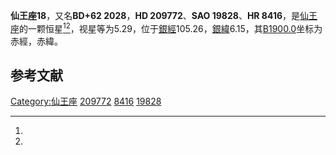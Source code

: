 {{Starbox begin
| name = 仙王座18
}}
{{Starbox observe
| epoch = [[J2000.0|J2000.0]]
| constell = [[仙王座|仙王座]]<ref name=SIMBAD>{{cite web
 | url=http://simbad.u-strasbg.fr/simbad/sim-id?Ident=HR+8416
 | title=Pulsating variable Star
 | publisher=Centre de Données astronomiques de Strasbourg
 | work=SIMBAD
 | accessdate=2012-07-13
 | archive-date=2019-06-29
 | archive-url=https://web.archive.org/web/20190629150734/http://simbad.u-strasbg.fr/simbad/sim-id?Ident=HR+8416
 | dead-url=no
 }}</ref><ref name=DATA>{{cite web
 | url=http://vizier.u-strasbg.fr/viz-bin/VizieR-5?-out.add=.&-source=5050&-corr=PK=HR&-out.max=9999&HR=8416
 | title=VizieR Detailed Page
 | accessdate=2012-07-13
 | archive-date=2019-02-22
 | archive-url=https://web.archive.org/web/20190222120022/http://vizier.u-strasbg.fr/viz-bin/VizieR-5?-out.add=.&-source=5050&-corr=PK=HR&-out.max=9999&HR=8416
 | dead-url=no
 }}</ref>
| 星官 = 
| ra = {{RA|22|3|52.9}}<ref name=SIMBAD /><ref name=DATA />
| dec = {{DEC|+63|7|11}}<ref name=SIMBAD /><ref name=DATA />
| appmag_v = 5.29<ref name=SIMBAD /><ref name=DATA />
}}
{{Starbox character
| class = M5IIIab<ref name=SIMBAD /><ref name=DATA />
| b-v = 1.58<ref name=SIMBAD /><ref name=DATA />
| u-b = 1.79<ref name=SIMBAD /><ref name=DATA />
| r-i = 1.26E<ref name=SIMBAD /><ref name=DATA />
| variable = 
}}
{{Starbox astrometry
| radial_v = 1.79
| prop_mo_ra = -4
| parallax = -0.006
| p_error = 
}}
{{Starbox catalog
| names =BD+62 2028，[[SAO星表|SAO]] 19828，[[HD星表|HD]] 209772，[[HR星表|HR]] 8416}}
{{Starbox reference |Simbad=HR+8416}}
{{Starbox end}}

'''仙王座18'''，又名'''BD+62 2028'''，'''HD 209772'''、'''SAO 19828'''、'''HR 8416'''，是[[仙王座|仙王座]]的一颗恒星<ref name=SIMBAD /><ref name=DATA />，视星等为5.29，位于[[銀道座標系|銀經]]105.26，[[銀道座標系|銀緯]]6.15，其[[B1900.0|B1900.0]]坐标为赤經{{RA|22|0|53.1}}，赤緯{{DEC|+62|6.15|0}}。

== 参考文献 ==
{{reflist}}

{{star-stub}}

{{仙王座恒星}}
[[Category:仙王座|Category:仙王座]]
[[Category:HD和HDE天體|209772]]
[[Category:HR天體|8416]]
[[Category:SAO天體|19828]]